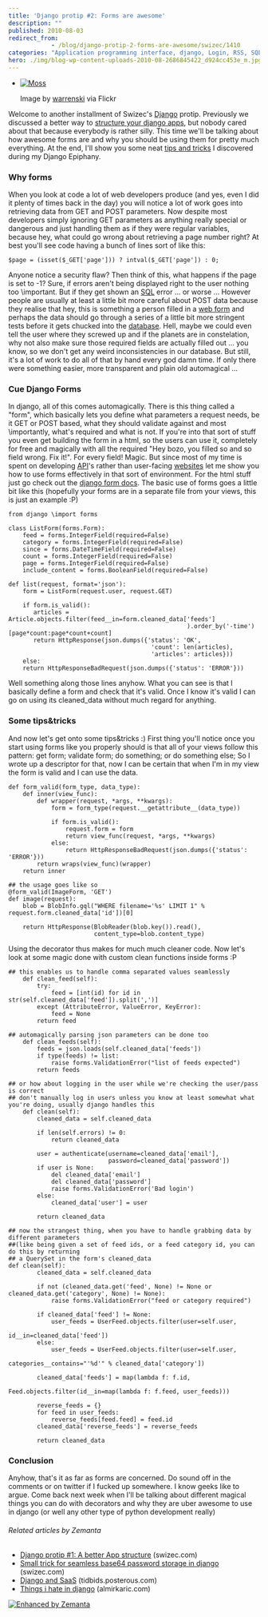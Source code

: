 ```yaml
---
title: 'Django protip #2: Forms are awesome'
description: ""
published: 2010-08-03
redirect_from: 
            - /blog/django-protip-2-forms-are-awesome/swizec/1410
categories: "Application programming interface, django, Login, RSS, SQL, Uncategorized, Website"
hero: ./img/blog-wp-content-uploads-2010-08-2686845422_d924cc453e_m.jpg
---
```

- [![Moss](./img/blog-wp-content-uploads-2010-08-2686845422_d924cc453e_m.jpg "Moss")](http://www.flickr.com/photos/50811886@N00/2686845422)

  Image by [warrenski](http://www.flickr.com/photos/50811886@N00/2686845422) via Flickr

Welcome to another installment of Swizec's [Django](http://www.djangoproject.com "Django (web framework)") protip. Previously we discussed a better way to [structure your django apps](http://swizec.com/blog/django-protip-1-a-better-app-structure/swizec/1386), but nobody cared about that because everybody is rather silly. This time we'll be talking about how awesome forms are and why you should be using them for pretty much everything. At the end, I'll show you some neat [tips and tricks](http://en.wikipedia.org/wiki/Tips_%26_Tricks "Tips & Tricks") I discovered during my Django Epiphany.

### Why forms

When you look at code a lot of web developers produce (and yes, even I did it plenty of times back in the day) you will notice a lot of work goes into retrieving data from GET and POST parameters. Now despite most developers simply ignoring GET parameters as anything really special or dangerous and just handling them as if they were regular variables, because hey, what could go wrong about retrieving a page number right? At best you'll see code having a bunch of lines sort of like this:

```
$page = (isset($_GET['page'])) ? intval($_GET['page']) : 0;
```

Anyone notice a security flaw? Then think of this, what happens if the page is set to -1? Sure, if errors aren't being displayed right to the user nothing too \\important. But if they get shown an [SQL](http://en.wikipedia.org/wiki/SQL "SQL") error ... or worse ... However people are usually at least a little bit more careful about POST data because they realise that hey, this is something a person filled in a [web form](http://en.wikipedia.org/wiki/Form_%28web%29 "Form (web)") and perhaps the data should go through a series of a little bit more stringent tests before it gets chucked into the [database](http://en.wikipedia.org/wiki/Database "Database"). Hell, maybe we could even tell the user where they screwed up and if the planets are in constelation, why not also make sure those required fields are actually filled out ... you know, so we don't get any weird inconsistencies in our database. But still, it's a lot of work to do all of that by hand every god damn time. If only there were something easier, more transparent and plain old automagical ...

### Cue Django Forms

In django, all of this comes automagically. There is this thing called a "form", which basically lets you define what parameters a request needs, be it GET or POST based, what they should validate against and most \\importantly, what's required and what is not. If you're into that sort of stuff you even get building the form in a html, so the users can use it, completely for free and magically with all the required "Hey bozo, you filled so and so field wrong. Fix it!". For every field! Magic. But since most of my time is spent on developing [API](http://en.wikipedia.org/wiki/Application_programming_interface "Application programming interface")'s rather than user-facing [websites](http://en.wikipedia.org/wiki/Website "Website") let me show you how to use forms effectively in that sort of environment. For the html stuff just go check out the [django form docs](http://docs.djangoproject.com/en/dev/topics/forms/). The basic use of forms goes a little bit like this (hopefully your forms are in a separate file from your views, this is just an example :P)

```
from django \import forms

class ListForm(forms.Form):
    feed = forms.IntegerField(required=False)
    category = forms.IntegerField(required=False)
    since = forms.DateTimeField(required=False)
    count = forms.IntegerField(required=False)
    page = forms.IntegerField(required=False)
    include_content = forms.BooleanField(required=False)

def list(request, format='json'):
    form = ListForm(request.user, request.GET)

    if form.is_valid():
       articles = Article.objects.filter(feed__in=form.cleaned_data['feeds']
                                                  ).order_by('-time')[page*count:page*count+count]
       return HttpResponse(json.dumps({'status': 'OK',
                                        'count': len(articles),
                                        'articles': articles}))
    else:
	return HttpResponseBadRequest(json.dumps({'status': 'ERROR'}))
```

Well something along those lines anyhow. What you can see is that I basically define a form and check that it's valid. Once I know it's valid I can go on using its cleaned_data without much regard for anything.

### Some tips&tricks

And now let's get onto some tips&tricks :) First thing you'll notice once you start using forms like you properly should is that all of your views follow this pattern: get form; validate form; do something; or do something else; So I wrote up a descriptor for that, now I can be certain that when I'm in my view the form is valid and I can use the data.

```
def form_valid(form_type, data_type):
    def inner(view_func):
        def wrapper(request, *args, **kwargs):
            form = form_type(request.__getattribute__(data_type))

            if form.is_valid():
                request.form = form
                return view_func(request, *args, **kwargs)
            else:
                return HttpResponseBadRequest(json.dumps({'status': 'ERROR'}))
        return wraps(view_func)(wrapper)
    return inner

## the usage goes like so
@form_valid(ImageForm, 'GET')
def image(request):
    blob = BlobInfo.gql("WHERE filename='%s' LIMIT 1" % request.form.cleaned_data['id'])[0]

    return HttpResponse(BlobReader(blob.key()).read(),
                        content_type=blob.content_type)
```

Using the decorator thus makes for much much cleaner code. Now let's look at some magic done with custom clean functions inside forms :P

```
## this enables us to handle comma separated values seamlessly
    def clean_feed(self):
        try:
            feed = [int(id) for id in str(self.cleaned_data['feed']).split(',')]
        except (AttributeError, ValueError, KeyError):
            feed = None
        return feed

## automagically parsing json parameters can be done too
    def clean_feeds(self):
        feeds = json.loads(self.cleaned_data['feeds'])
        if type(feeds) != list:
            raise forms.ValidationError("list of feeds expected")
        return feeds

## or how about logging in the user while we're checking the user/pass is correct
## don't manually log in users unless you know at least somewhat what you're doing, usually django handles this
    def clean(self):
        cleaned_data = self.cleaned_data

        if len(self.errors) != 0:
            return cleaned_data

        user = authenticate(username=cleaned_data['email'],
                            password=cleaned_data['password'])
        if user is None:
            del cleaned_data['email']
            del cleaned_data['password']
            raise forms.ValidationError('Bad login')
        else:
            cleaned_data['user'] = user

        return cleaned_data

## now the strangest thing, when you have to handle grabbing data by different parameters
##(like being given a set of feed ids, or a feed category id, you can do this by returning
## a QuerySet in the form's cleaned_data
def clean(self):
        cleaned_data = self.cleaned_data

        if not (cleaned_data.get('feed', None) != None or cleaned_data.get('category', None) != None):
            raise forms.ValidationError("feed or category required")

        if cleaned_data['feed'] != None:
            user_feeds = UserFeed.objects.filter(user=self.user,
                                                 id__in=cleaned_data['feed'])
        else:
            user_feeds = UserFeed.objects.filter(user=self.user,
                                                 categories__contains="'%d'" % cleaned_data['category'])

        cleaned_data['feeds'] = map(lambda f: f.id,
                                    Feed.objects.filter(id__in=map(lambda f: f.feed, user_feeds)))

        reverse_feeds = {}
        for feed in user_feeds:
            reverse_feeds[feed.feed] = feed.id
        cleaned_data['reverse_feeds'] = reverse_feeds

        return cleaned_data
```

### Conclusion

Anyhow, that's it as far as forms are concerned. Do sound off in the comments or on twitter if I fucked up somewhere. I know geeks like to argue. Come back next week when I'll be talking about different magical things you can do with decorators and why they are uber awesome to use in django (or well any other type of python development really)

###### Related articles by Zemanta

- [Django protip #1: A better App structure](http://swizec.com/blog/django-protip-1-a-better-app-structure/swizec/1386) (swizec.com)
- [Small trick for seamless base64 password storage in django](http://swizec.com/blog/small-trick-for-seamless-base64-password-storage-in-django/swizec/1378) (swizec.com)
- [Django and SaaS](http://tidbids.posterous.com/saas-with-django-and-postgresql) (tidbids.posterous.com)
- [Things i hate in django](http://almirkaric.com/2010/5/2/things-i-hate-in-django/) (almirkaric.com)

[![Enhanced by Zemanta](http://img.zemanta.com/zemified_e.png?x-id=c1b237d5-fb11-4a02-a61d-ebecc9071b07)](http://www.zemanta.com/ "Enhanced by Zemanta")